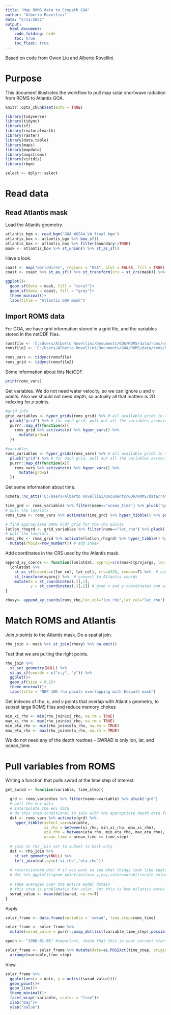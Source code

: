 ```yaml
---
title: "Map ROMS data to Ecopath GOA"
author: "Alberto Rovellini"
date: "5/11/2021"
output: 
  html_document:
    code_folding: hide
    toc: true
    toc_float: true
---
```


Based on code from Owen Liu and Alberto Rovellini.

# Purpose

This document illustrates the workflow to pull map solar shortwave radiation from ROMS to Atlantis GOA.

```r
knitr::opts_chunk$set(echo = TRUE)
```

```r
library(tidyverse)
library(tidync)
library(sf)
library(rnaturalearth)
library(raster)
library(data.table)
library(maps)
library(mapdata)
library(angstroms)
library(viridis)
library(rbgm)
```

```r
select <- dplyr::select
```

# Read data

## Read Atlantis mask

Load the Atlantis geometry.
```r
atlantis_bgm <- read_bgm('GOA_WGS84_V4_final.bgm')
atlantis_box <- atlantis_bgm %>% box_sf()
atlantis_box <- atlantis_box %>% filter(boundary!=TRUE)
mask <- atlantis_box %>% st_union() %>% st_as_sf()
```

Have a look.
```r
coast <- map("worldHires", regions = "USA", plot = FALSE, fill = TRUE)
coast <- coast %>% st_as_sf() %>% st_transform(crs = st_crs(mask)) %>% st_crop(st_bbox(mask))

ggplot()+
  geom_sf(data = mask, fill = "coral")+
  geom_sf(data = coast, fill = "grey")+
  theme_minimal()+
  labs(title = "Atlantis GOA mask")
```

## Import ROMS data

For GOA, we have grid information stored in a grid file, and the variables stored in the netCDF files.

```r
romsfile <- 'C:/Users/Alberto Rovellini/Documents/GOA/ROMS/data/roms/nep_test/long/nep5_avg_0804.nc'
romsfile2 <- 'C:/Users/Alberto Rovellini/Documents/GOA/ROMS/data/roms/NEP_grid_5a.nc'
```

```r
roms_vars <- tidync(romsfile)
roms_grid <- tidync(romsfile2)
```

Some information about this NetCDF.
```r
print(roms_vars)
```

Get variables. We do not need water velocity, so we can ignore $u$ and $v$ points. Also we should not need depth, so actually all that matters is 2D indexing for $\rho$ points.
```r
#grid info
grid_variables <- hyper_grids(roms_grid) %>% # all available grids in the ROMS ncdf
  pluck("grid") %>% # for each grid, pull out all the variables associated with that grid and make a reference table
  purrr::map_df(function(x){
    roms_grid %>% activate(x) %>% hyper_vars() %>% 
      mutate(grd=x)
  })

#variables
roms_variables <- hyper_grids(roms_vars) %>% # all available grids in the ROMS ncdf
  pluck("grid") %>% # for each grid, pull out all the variables asssociated with that grid and make a reference table
  purrr::map_df(function(x){
    roms_vars %>% activate(x) %>% hyper_vars() %>% 
      mutate(grd=x)
  })
```

Get some information about time.
```r
ncmeta::nc_atts('C:/Users/Alberto Rovellini/Documents/GOA/ROMS/data/roms/nep_test/long/nep5_avg_0804.nc', 'ocean_time') %>% tidyr::unnest(cols = c(value))

time_grd <- roms_variables %>% filter(name=='ocean_time') %>% pluck('grd')
# pull the lon/lats
roms_time <- roms_vars %>% activate(time_grd) %>% hyper_tibble() %>% pull()
```

```r
# find appropriate ROMS ncdf grid for the rho points
latlon_rhogrd <- grid_variables %>% filter(name=="lat_rho") %>% pluck('grd')
# pull the lon/lats
roms_rho <- roms_grid %>% activate(latlon_rhogrd) %>% hyper_tibble() %>% select(lon_rho,lat_rho,xi_rho,eta_rho) %>% 
  mutate(rhoidx=row_number()) # add index
```

Add coordinates in the CRS used by the Atlantis mask.
```r
append_xy_coords <- function(lonlatdat, xyproj=crs(mask)@projargs, lon_col="lon_rho", lat_col="lat_rho"){
  lonlatdat %>% 
    st_as_sf(coords=c(lon_col, lat_col), crs=4326, remove=F) %>%  # convert to spatial object
    st_transform(xyproj) %>%  # convert to Atlantis coords
    mutate(x = st_coordinates(.)[,1],
           y = st_coordinates(.)[,2]) # grab x and y coordinates and add them as attributes
}

rhoxy<- append_xy_coords(roms_rho,lon_col="lon_rho",lat_col="lat_rho") %>% mutate(rhoidx=row_number())
```

# Match ROMS and Atlantis

Join $\rho$ points to the Atlantis mask. Do a spatial join.
```r
rho_join <- mask %>% st_join(rhoxy) %>% na.omit()
```

Test that we are pulling the right points.
```r
rho_join %>% 
  st_set_geometry(NULL) %>% 
  st_as_sf(coords = c("x.y", "y")) %>%
  ggplot()+
  geom_sf(size = 0.1)+
  theme_minimal()+
  labs(title = "NEP 10K rho points overlapping with Ecopath mask")
```

Get indeces of rho, u, and v points that overlap with Atlantis geometry, to subset large ROMS files and reduce memory chokes
```r
min_xi_rho <- min(rho_join$xi_rho, na.rm = TRUE)
max_xi_rho <- max(rho_join$xi_rho, na.rm = TRUE)
min_eta_rho <- min(rho_join$eta_rho, na.rm = TRUE)
max_eta_rho <- max(rho_join$eta_rho, na.rm = TRUE)
```

We do not need any of the depth routines - SWRAD is only lon, lat, and ocean_time.

# Pull variables from ROMS

Writing a function that pulls swrad at the time step of interest.
```r
get_swrad <- function(variable, time_step){

  grd <- roms_variables %>% filter(name==variable) %>% pluck('grd')
  # pull the env data
  # interpolate the env data
  # do this step conditional to join with the appropriate depth data frame depending on the variable
  dat <- roms_vars %>% activate(grd) %>%
    hyper_tibble(select_var=variable, 
                 xi_rho = between(xi_rho, min_xi_rho, max_xi_rho), 
                 eta_rho = between(eta_rho, min_eta_rho, max_eta_rho),
                 ocean_time = ocean_time == time_step)
  
  # join to rho_join set to subset to mask only
  dat <- rho_join %>%
    st_set_geometry(NULL) %>%
    left_join(dat,by=c('xi_rho','eta_rho'))
  
  # return(interp_dat) # if you want to see what things look like spatially, this is a good place to return an output for visualisation
  # dat %>% ggplot()+geom_point(aes(x=x.y,y=y,color=swrad))+scale_color_viridis()+theme_bw()
  
  # take averages over the entire model domain
  # this step is problematic for solar, but this is how Atlantis works for now
  swrad_value <- mean(dat$swrad, na.rm=T)
}
```

Apply.
```r
solar_frame <- data.frame(variable = 'swrad', time_step=roms_time)

solar_frame <- solar_frame %>% 
  mutate(swrad_value = purrr::pmap_dbl(list(variable,time_step),possibly(get_swrad,NA)))

epoch <- "1900-01-01" #important, check that this is your correct start - keeping this generic as it changes a lot ROMS by ROMS

solar_frame <- solar_frame %>% mutate(date=as.POSIXct(time_step, origin = epoch, tz='UTC')) %>%
  arrange(variable,time_step)
```

View.
```r
solar_frame %>%
  ggplot(aes(x = date, y = unlist(swrad_value)))+
  geom_point()+
  geom_line()+
  theme_minimal()+
  facet_wrap(~variable, scales = "free")+
  xlab("Day")+
  ylab("Value")
```
